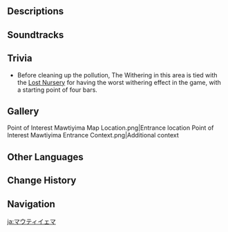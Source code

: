 {{Location Infobox
|image        = Mawtiyima.png
|type         = Point of Interest
|map_level    = Mawtiyima: Concealed Sanctuary
|subarea      = Mawtiyima Forest
|area         = Lokapala Jungle
|subregion    = Dharma Forest
|region       = Sumeru
}}
{{Location Intro|description=<p> Before completing the {{Quest|The Final Chapter}}, Mawtiyima is inaccessible. During ''The Final Chapter'', the [[Traveler]] offers the [[Arahaoma]] to [[Jamikayomars]], unlocking the entrance to Mawtiyima, which is infected by [[The Withering]]. The Traveler aids [[Aranakin]], [[Aragaru]], and [[Aranaga]] in cleaning up the pollution caused by The Withering. After completing ''The Final Chapter'', the area is freely accessible.</p>}}

==Descriptions==
{{Description|This is where the memories and dreams of the forest gather. It seems to have its own consciousness.|Viewpoint, [[The Land of Mawtiyima]]}}

==Soundtracks==
{{Soundtracks by Category Table|type=location}}

==Trivia==
* Before cleaning up the pollution, The Withering in this area is tied with the [[Lost Nursery]] for having the worst withering effect in the game, with a starting point of four bars.

==Gallery==
<gallery>
Point of Interest Mawtiyima Map Location.png|Entrance location
Point of Interest Mawtiyima Entrance Context.png|Additional context
</gallery>

==Other Languages==
{{Other Languages|default_hidden=1
|en      = Mawtiyima
|zhs     = 无郁夷摩
|zhs_rm  = Wúyùyímó
|zht     = 無郁夷摩
|zht_rm  = Wúyùyímó
|ja      = マウティイェマ
|ja_rm   = Mautiyema
|ko      = 마우티이마
|ko_rm   = Mauti'ima
|es      = Mawtiyima
|fr      = Mawtiyima
|ru      = Мотийима
|th      = Mawtiyima
|vi      = Mawtiyima
|de      = Mawtiyima
|id      = Mawtiyima
|pt      = Mawtiyima
|tr      = Mawtiyima
|it      = Mawtiyima
}}

==Change History==
{{Change History|3.0}}

==Navigation==
{{PoI Navbox|Sumeru}}

[[ja:マウティイェマ]]